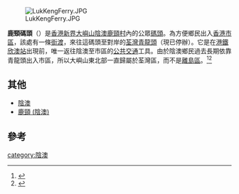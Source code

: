 [[File:LukKengFerry.JPG|thumb]]

'''鹿頸碼頭'''（{{lang-en|Luk Keng Pier}}）是[[香港|香港]][[新界|新界]][[大嶼山|大嶼山]][[陰澳|陰澳]][[鹿頸_(陰澳)|鹿頸村]]內的公眾[[碼頭|碼頭]]。為方便鄉民出入[[香港市區|香港市區]]，該處有一條[[街渡|街渡]]，來往這碼頭至對岸的[[荃灣|荃灣]][[青龍頭|青龍頭]]（現已停辦）。它是在[[港鐵|港鐵]][[欣澳站|欣澳站]]出現前，唯一返往陰澳至市區的[[公共交通|公共交通]]工具。由於陰澳鄉民過去長期依靠青龍頭出入市區，所以大嶼山東北部一直歸屬於荃灣區，而不是[[離島區|離島區]]。<ref>{{Cite web |url=http://www.oasistrek.com/yam_o.htm |title=陰澳 |accessdate=2008-11-19 |archive-date=2009-02-09 |archive-url=https://web.archive.org/web/20090209005511/http://www.oasistrek.com/yam_o.htm |dead-url=yes }}</ref><ref>{{Cite web |url=http://how.hk/york/misunder.html |title=誤會屬區 |accessdate=2008-11-19 |archive-date=2008-12-19 |archive-url=https://web.archive.org/web/20081219062431/http://how.hk/york/misunder.html |dead-url=no }}</ref>

== 其他 ==
*[[陰澳|陰澳]]
*[[鹿頸_(陰澳)|鹿頸 (陰澳)]]

== 參考 ==
{{reflist}}

{{香港公眾碼頭}}

[[category:陰澳|category:陰澳]]